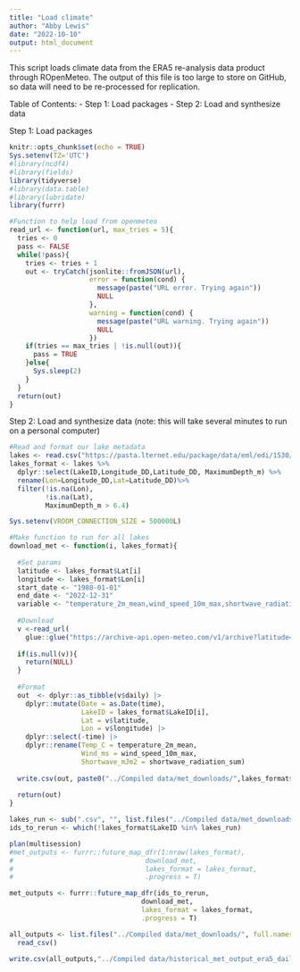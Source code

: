 ```yaml
---
title: "Load climate"
author: "Abby Lewis"
date: "2022-10-10"
output: html_document
---
```


This script loads climate data from the ERA5 re-analysis data product through ROpenMeteo. The output of this file is too large to store on GitHub, so data will need to be re-processed for replication. 

Table of Contents:
- Step 1: Load packages
- Step 2: Load and synthesize data

Step 1: Load packages

```r
knitr::opts_chunk$set(echo = TRUE)
Sys.setenv(TZ='UTC')
#library(ncdf4)
#library(fields)
library(tidyverse)
#library(data.table)
#library(lubridate)
library(furrr)

#Function to help load from openmeteo
read_url <- function(url, max_tries = 5){
  tries <- 0
  pass <- FALSE
  while(!pass){
    tries <- tries + 1
    out <- tryCatch(jsonlite::fromJSON(url),
                    error = function(cond) {
                      message(paste("URL error. Trying again"))
                      NULL
                    },
                    warning = function(cond) {
                      message(paste("URL warning. Trying again"))
                      NULL
                    })
    if(tries == max_tries | !is.null(out)){
      pass = TRUE
    }else{
      Sys.sleep(2)
    }
  }
  return(out)
}
```

Step 2: Load and synthesize data 
(note: this will take several minutes to run on a personal computer)

```r
#Read and format our lake metadata
lakes <- read.csv("https://pasta.lternet.edu/package/data/eml/edi/1530/1/fadd3eaa25b5fdd1fc4efba70e660579") 
lakes_format <- lakes %>%
  dplyr::select(LakeID,Longitude_DD,Latitude_DD, MaximumDepth_m) %>%
  rename(Lon=Longitude_DD,Lat=Latitude_DD)%>%
  filter(!is.na(Lon),
         !is.na(Lat),
         MaximumDepth_m > 6.4)

Sys.setenv(VROOM_CONNECTION_SIZE = 500000L)

#Make function to run for all lakes
download_met <- function(i, lakes_format){
  
  #Set params
  latitude <- lakes_format$Lat[i]
  longitude <- lakes_format$Lon[i]
  start_date <- "1980-01-01"
  end_date <- "2022-12-31"
  variable <- "temperature_2m_mean,wind_speed_10m_max,shortwave_radiation_sum"
  
  #Download
  v <-read_url(
    glue::glue("https://archive-api.open-meteo.com/v1/archive?latitude={latitude}&longitude={longitude}&start_date={start_date}&end_date={end_date}&daily={variable}&windspeed_unit=ms&timezone=auto&models=era5"))
  
  if(is.null(v)){
    return(NULL)
  }
  
  #Format
  out  <- dplyr::as_tibble(v$daily) |>
    dplyr::mutate(Date = as.Date(time),
                  LakeID = lakes_format$LakeID[i],
                  Lat = v$latitude,
                  Lon = v$longitude) |>
    dplyr::select(-time) |>
    dplyr::rename(Temp_C = temperature_2m_mean,
                  Wind_ms = wind_speed_10m_max,
                  Shortwave_mJm2 = shortwave_radiation_sum)
  
  write.csv(out, paste0("../Compiled data/met_downloads/",lakes_format$LakeID[i],".csv"), row.names = F)
  
  return(out)
}

lakes_run <- sub(".csv", "", list.files("../Compiled data/met_downloads/"))
ids_to_rerun <- which(!lakes_format$LakeID %in% lakes_run)

plan(multisession)
#met_outputs <- furrr::future_map_dfr(1:nrow(lakes_format), 
#                                 download_met, 
#                                 lakes_format = lakes_format, 
#                                 .progress = T)

met_outputs <- furrr::future_map_dfr(ids_to_rerun, 
                                 download_met, 
                                 lakes_format = lakes_format, 
                                 .progress = T)

all_outputs <- list.files("../Compiled data/met_downloads/", full.names = T) %>%
  read_csv()

write.csv(all_outputs,"../Compiled data/historical_met_output_era5_daily.csv", row.names = F)
```
